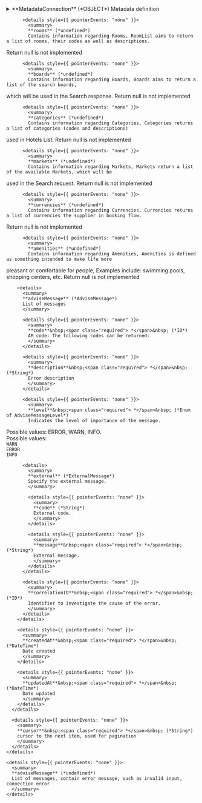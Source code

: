 
<details>
  <summary>
  **MetadataConnection** (*OBJECT*)  
  Metadata definition  
  </summary>
  
  
    <details>
      <summary>
      **edges** (*MetadataEdge*)  
      contains informations of each metadata requested  
      </summary>
  
      <details>
        <summary>
        **node** (*Metadata*)  
        contain information of each metadata requested  
        </summary>
  
        <details style={{ pointerEvents: "none" }}>
          <summary>
          **code**&nbsp;<span class="required"> *</span>&nbsp; (*ID*)  
          Metadata supplier ID  
          </summary>
        </details>

        <details>
          <summary>
          **metadataData** (*MetadataData*)  
          Metadata data  
          </summary>
  
          <details style={{ pointerEvents: "none" }}>
            <summary>
            **supplierCode**&nbsp;<span class="required"> *</span>&nbsp; (*ID*)  
            Requested supplier code  
            </summary>
          </details>

          <details>
            <summary>
            **search**&nbsp;<span class="required"> *</span>&nbsp; (*MetadataSearch*)  
            Search metadata  
            </summary>
  
            <details>
              <summary>
              **destinations**&nbsp;<span class="required"> *</span>&nbsp; (*MetadataSearchDestinations*)  
              Contains information regarding the destinations  
              </summary>
  
              <details>
                <summary>
                **maxNumberHotels**&nbsp;<span class="required"> *</span>&nbsp; (*ReviewedInt*)  
                Maximum number of hotels that can be requested.  
                </summary>
  
                <details style={{ pointerEvents: "none" }}>
                  <summary>
                  **reviewDate**&nbsp;<span class="required"> *</span>&nbsp; (*Date*)  
                  Last reviewed date  
                  </summary>
                </details>

                <details style={{ pointerEvents: "none" }}>
                  <summary>
                  **value**&nbsp;<span class="required"> *</span>&nbsp; (*Int*)  
                  
                  </summary>
                </details>
              </details>

              <details style={{ pointerEvents: "none" }}>
                <summary>
                **recommendedNumberHotels**&nbsp;<span class="required"> *</span>&nbsp; (*undefined*)  
                Recomended number of hotels.  
                </summary>
              </details>

              <details style={{ pointerEvents: "none" }}>
                <summary>
                **maxNumberCities**&nbsp;<span class="required"> *</span>&nbsp; (*undefined*)  
                Maximum number of cities that can be requested.  
                </summary>
              </details>

              <details style={{ pointerEvents: "none" }}>
                <summary>
                **recommendedNumberCities**&nbsp;<span class="required"> *</span>&nbsp; (*undefined*)  
                Recomended number of cities.  
                </summary>
              </details>

              <details style={{ pointerEvents: "none" }}>
                <summary>
                **maxNumberZones**&nbsp;<span class="required"> *</span>&nbsp; (*undefined*)  
                Maximum number of zones that can be requested.  
                </summary>
              </details>

              <details style={{ pointerEvents: "none" }}>
                <summary>
                **recommendedNumberZones**&nbsp;<span class="required"> *</span>&nbsp; (*undefined*)  
                Recomended number of zones.  
                </summary>
              </details>

              <details>
                <summary>
                **hotelSameDestinationRestriction**&nbsp;<span class="required"> *</span>&nbsp; (*ReviewedBool*)  
                Required all hotels from same destination  
                </summary>
  
                <details style={{ pointerEvents: "none" }}>
                  <summary>
                  **reviewDate**&nbsp;<span class="required"> *</span>&nbsp; (*Date*)  
                  Last reviewed date  
                  </summary>
                </details>

                <details style={{ pointerEvents: "none" }}>
                  <summary>
                  **value**&nbsp;<span class="required"> *</span>&nbsp; (*Boolean*)  
                  
                  </summary>
                </details>
              </details>
            </details>

            <details style={{ pointerEvents: "none" }}>
              <summary>
              **allowsCurrency**&nbsp;<span class="required"> *</span>&nbsp; (*undefined*)  
              If true, it is possible to request the currency.  
              </summary>
            </details>

            <details style={{ pointerEvents: "none" }}>
              <summary>
              **implementsCombination**&nbsp;<span class="required"> *</span>&nbsp; (*undefined*)  
              Informs whether the integration allows room combination or not.  
              </summary>
            </details>

            <details style={{ pointerEvents: "none" }}>
              <summary>
              **numMarketsAllowed** (*undefined*)  
              Number of markets supported by the supplier in the same request.  
              </summary>
            </details>

            <details style={{ pointerEvents: "none" }}>
              <summary>
              **release**&nbsp;<span class="required"> *</span>&nbsp; (*undefined*)  
              Minimum days required in between booking date and checking date ( days in advance ). If the value is zero then there is no limitation.  
              </summary>
            </details>

            <details style={{ pointerEvents: "none" }}>
              <summary>
              **maxRelease** (*undefined*)  
              Maximum days required in between booking date and checking date ( days in advance ).  
              </summary>
            </details>

            <details style={{ pointerEvents: "none" }}>
              <summary>
              **minimumStay**&nbsp;<span class="required"> *</span>&nbsp; (*undefined*)  
              Minimum number of days required for booking. If the value is zero then there is no limitation.  
              </summary>
            </details>

            <details style={{ pointerEvents: "none" }}>
              <summary>
              **maxStay**&nbsp;<span class="required"> *</span>&nbsp; (*undefined*)  
              Maximum number of days allowed for booking.  
              </summary>
            </details>

            <details>
              <summary>
              **roomCandidates**&nbsp;<span class="required"> *</span>&nbsp; (*MetadataRoomCandidates*)  
              Contains information about the restrictions of the rooms.  
              </summary>
  
              <details style={{ pointerEvents: "none" }}>
                <summary>
                **maxNumberRoomCandidates**&nbsp;<span class="required"> *</span>&nbsp; (*undefined*)  
                Maximum number of room candidates that can be requested in the same search request.  
                </summary>
              </details>

              <details>
                <summary>
                **paxTypeRangeInRoomCandidates** (*ReviwedPaxTypeRangeInRoomCandidates*)  
                Contains information about the age restrictions of the guests in a room.  
                </summary>
  
                <details style={{ pointerEvents: "none" }}>
                  <summary>
                  **reviewDate**&nbsp;<span class="required"> *</span>&nbsp; (*Date*)  
                  Last reviewed date  
                  </summary>
                </details>

                <details>
                  <summary>
                  **candidates**&nbsp;<span class="required"> *</span>&nbsp; (*MetadataCandidate*)  
                  Guest restrictions for each candidate type in a room.  
                  </summary>
  
                  <details style={{ pointerEvents: "none" }}>
                    <summary>
                    **min**&nbsp;<span class="required"> *</span>&nbsp; (*Int*)  
                    Minimum required number of guest of this type.
                    </summary>
                  </details>

                  <details style={{ pointerEvents: "none" }}>
                    <summary>
                    **max**&nbsp;<span class="required"> *</span>&nbsp; (*Int*)  
                    Maximum number of guest of this type allowed.
                    </summary>
                  </details>

                  <details style={{ pointerEvents: "none" }}>
                    <summary>
                    **type**&nbsp;<span class="required"> *</span>&nbsp; (*Enum of HotelPaxType*)  
                    Candidate classification type.(Adult, Child, Infant)  
                    Possible values:  
                    `ADULT`  
                  `CHILD`  
                  `INFANT`  
                    </summary>
                  </details>
                </details>
              </details>

              <details style={{ pointerEvents: "none" }}>
                <summary>
                **maxPaxInRoomCandidates**&nbsp;<span class="required"> *</span>&nbsp; (*undefined*)  
                Maximum number paxs in same room that can be requested in the same search request.  
                </summary>
              </details>

              <details style={{ pointerEvents: "none" }}>
                <summary>
                **maxPaxInAllRooms**&nbsp;<span class="required"> *</span>&nbsp; (*undefined*)  
                Total amount of paxs that can be requested in the same search request.  
                </summary>
              </details>

              <details>
                <summary>
                **requiredRoomWithSamePaxConfiguration**&nbsp;<span class="required"> *</span>&nbsp; (*RequiredRoomWithSamePaxConfiguration*)  
                Indicates whether all of the distributions must have the same configuration.  
                </summary>
  
                <details style={{ pointerEvents: "none" }}>
                  <summary>
                  **samePaxNumber**&nbsp;<span class="required"> *</span>&nbsp; (*undefined*)  
                  Indicates whether it is necessary that the number of guests be the same in all of the configurations.  
                  </summary>
                </details>

                <details style={{ pointerEvents: "none" }}>
                  <summary>
                  **samePaxAge**&nbsp;<span class="required"> *</span>&nbsp; (*undefined*)  
                  Indicates whether all of the guests in a particular distribution must be the same age.  
                  </summary>
                </details>
              </details>

              <details>
                <summary>
                **rateRules**&nbsp;<span class="required"> *</span>&nbsp; (*ReviewedRateRule*)  
                List of rate rule types supported by the supplie  
                </summary>
  
                <details style={{ pointerEvents: "none" }}>
                  <summary>
                  **reviewDate**&nbsp;<span class="required"> *</span>&nbsp; (*Date*)  
                  Informs of the date when the field was last reviewed.  
                  </summary>
                </details>

                <details style={{ pointerEvents: "none" }}>
                  <summary>
                  **value**&nbsp;<span class="required"> *</span>&nbsp; (*Enum of RateRulesType*)  
                  
                  Possible values:  
                  `NORMAL`  
                `PACKAGE`  
                `OLDER55`  
                `OLDER60`  
                `OLDER65`  
                `CANARY_RESIDENT`  
                `BALEARIC_RESIDENT`  
                `LARGE_FAMILY`  
                `HONEYMOON`  
                `PUBLIC_SERVANT`  
                `UNEMPLOYED`  
                `NON_REFUNDABLE`  
                `MOBILE`  
                `WARRANTY`  
                `ESSENTIAL_WORKER`  
                `NEGOTIATED`  
                `CUSTOM`  
                  </summary>
                </details>
              </details>

              <details>
                <summary>
                **beds**&nbsp;<span class="required"> *</span>&nbsp; (*MetadataBeds*)  
                Information about beds.  
                </summary>
  
                <details style={{ pointerEvents: "none" }}>
                  <summary>
                  **informNumberOfUnits**&nbsp;<span class="required"> *</span>&nbsp; (*undefined*)  
                  Indicates the number of units available per room.  
                  </summary>
                </details>

                <details style={{ pointerEvents: "none" }}>
                  <summary>
                  **informSharedBed**&nbsp;<span class="required"> *</span>&nbsp; (*undefined*)  
                  Informs in Search response if beds in the room are shared.  
                  </summary>
                </details>

                <details style={{ pointerEvents: "none" }}>
                  <summary>
                  **informBedType**&nbsp;<span class="required"> *</span>&nbsp; (*undefined*)  
                  Informs if the supplier returns the beds types.  
                  </summary>
                </details>

                <details style={{ pointerEvents: "none" }}>
                  <summary>
                  **informNumberOfBeds**&nbsp;<span class="required"> *</span>&nbsp; (*undefined*)  
                  Informs if the supplier returns the number of beds for each room.  
                  </summary>
                </details>
              </details>

              <details>
                <summary>
                **ageRange**&nbsp;<span class="required"> *</span>&nbsp; (*ReviewedAgeRanges*)  
                The age range used by the supplier.  
                </summary>
  
                <details style={{ pointerEvents: "none" }}>
                  <summary>
                  **reviewDate**&nbsp;<span class="required"> *</span>&nbsp; (*Date*)  
                  Last reviewed date  
                  </summary>
                </details>

                <details>
                  <summary>
                  **ages**&nbsp;<span class="required"> *</span>&nbsp; (*AgeRange*)  
                  list of  type of passenger with the age range  
                  </summary>
  
                  <details style={{ pointerEvents: "none" }}>
                    <summary>
                    **min**&nbsp;<span class="required"> *</span>&nbsp; (*Int*)  
                    min age allowed
                    </summary>
                  </details>

                  <details style={{ pointerEvents: "none" }}>
                    <summary>
                    **max**&nbsp;<span class="required"> *</span>&nbsp; (*Int*)  
                    max age allowed
                    </summary>
                  </details>

                  <details style={{ pointerEvents: "none" }}>
                    <summary>
                    **type**&nbsp;<span class="required"> *</span>&nbsp; (*undefined*)  
                    PaxType  
                    </summary>
                  </details>
                </details>
              </details>
            </details>

            <details style={{ pointerEvents: "none" }}>
              <summary>
              **informBindingPrice**&nbsp;<span class="required"> *</span>&nbsp; (*undefined*)  
              Supplier returns binding PVPs.  
              </summary>
            </details>

            <details style={{ pointerEvents: "none" }}>
              <summary>
              **informCancelPolicies**&nbsp;<span class="required"> *</span>&nbsp; (*undefined*)  
              Returns cancellation policies at search step  
              </summary>
            </details>

            <details style={{ pointerEvents: "none" }}>
              <summary>
              **informRoomCancelPolicies**&nbsp;<span class="required"> *</span>&nbsp; (*undefined*)  
              Returns cancellation policies at room level.  
              </summary>
            </details>

            <details>
              <summary>
              **timeZone**&nbsp;<span class="required"> *</span>&nbsp; (*ReviewedTimeZone*)  
              Specifies the timezone in UTC in which the cancellation policies are located.  
              </summary>
  
              <details style={{ pointerEvents: "none" }}>
                <summary>
                **reviewDate**&nbsp;<span class="required"> *</span>&nbsp; (*Date*)  
                Last reviewed date  
                </summary>
              </details>

              <details style={{ pointerEvents: "none" }}>
                <summary>
                **value**&nbsp;<span class="required"> *</span>&nbsp; (*Enum of TimeZoneType*)  
                
                Possible values:  
                `UNKNOWN`  
              `HOTEL_LOCAL_TIME`  
              `UTC_MINUS_12`  
              `UTC_MINUS_11`  
              `UTC_MINUS_10`  
              `UTC_MINUS_9`  
              `UTC_MINUS_8`  
              `UTC_MINUS_7`  
              `UTC_MINUS_6`  
              `UTC_MINUS_5`  
              `UTC_MINUS_4`  
              `UTC_MINUS_3`  
              `UTC_MINUS_2`  
              `UTC_MINUS_1`  
              `UTC_0`  
              `UTC_1`  
              `UTC_2`  
              `UTC_3`  
              `UTC_4`  
              `UTC_5`  
              `UTC_6`  
              `UTC_7`  
              `UTC_8`  
              `UTC_9`  
              `UTC_10`  
              `UTC_11`  
              `UTC_12`  
              `UTC_13`  
              `UTC_14`  
                </summary>
              </details>
            </details>

            <details style={{ pointerEvents: "none" }}>
              <summary>
              **informRemarks**&nbsp;<span class="required"> *</span>&nbsp; (*undefined*)  
              Space available for any remarks or comments aimed at the client.  
              </summary>
            </details>

            <details>
              <summary>
              **paymentTypes**&nbsp;<span class="required"> *</span>&nbsp; (*ReviewedPaymentType*)  
              List of payment types accepted by the supplier with their reviewed date  
              </summary>
  
              <details style={{ pointerEvents: "none" }}>
                <summary>
                **reviewDate**&nbsp;<span class="required"> *</span>&nbsp; (*Date*)  
                Last reviewed date  
                </summary>
              </details>

              <details style={{ pointerEvents: "none" }}>
                <summary>
                **value**&nbsp;<span class="required"> *</span>&nbsp; (*Enum of PaymentType*)  
                Indicates the types of payment suppoted  
                Possible values:  
                `MERCHANT`  
              `DIRECT`  
              `CARD_BOOKING`  
              `CARD_CHECK_IN`  
                </summary>
              </details>
            </details>

            <details>
              <summary>
              **languages**&nbsp;<span class="required"> *</span>&nbsp; (*ReviewedText*)  
              List of languages supported  
              </summary>
  
              <details style={{ pointerEvents: "none" }}>
                <summary>
                **reviewDate**&nbsp;<span class="required"> *</span>&nbsp; (*Date*)  
                
                </summary>
              </details>

              <details style={{ pointerEvents: "none" }}>
                <summary>
                **value**&nbsp;<span class="required"> *</span>&nbsp; (*String*)  
                
                </summary>
              </details>
            </details>

            <details style={{ pointerEvents: "none" }}>
              <summary>
              **informDailyPrice**&nbsp;<span class="required"> *</span>&nbsp; (*undefined*)  
              Informs if the supplier returns the daily price  
              </summary>
            </details>

            <details style={{ pointerEvents: "none" }}>
              <summary>
              **informDailyRatePlan**&nbsp;<span class="required"> *</span>&nbsp; (*undefined*)  
              Informs if the supplier returns the daily rate.  
              </summary>
            </details>

            <details style={{ pointerEvents: "none" }}>
              <summary>
              **informPromotions**&nbsp;<span class="required"> *</span>&nbsp; (*undefined*)  
              If true, the supplier returns the promotions(offers) applied.  
              </summary>
            </details>

            <details style={{ pointerEvents: "none" }}>
              <summary>
              **informNRFRateByRoom**&nbsp;<span class="required"> *</span>&nbsp; (*undefined*)  
              The supplier can inform in Search if the room is non-refundable.  
              </summary>
            </details>

            <details style={{ pointerEvents: "none" }}>
              <summary>
              **informSurcharges**&nbsp;<span class="required"> *</span>&nbsp; (*undefined*)  
              Informs if the supplier returns surcharges.  
              </summary>
            </details>

            <details style={{ pointerEvents: "none" }}>
              <summary>
              **informRoomSurcharges**&nbsp;<span class="required"> *</span>&nbsp; (*undefined*)  
              Returns surcharges at room level.  
              </summary>
            </details>

            <details style={{ pointerEvents: "none" }}>
              <summary>
              **informHotelName**&nbsp;<span class="required"> *</span>&nbsp; (*undefined*)  
              inform Hotel name at search step  
              </summary>
            </details>

            <details style={{ pointerEvents: "none" }}>
              <summary>
              **requiredNationality** (*undefined*)  
              Informs if the supplier requires nationality  
              </summary>
            </details>
          </details>

          <details>
            <summary>
            **quote**&nbsp;<span class="required"> *</span>&nbsp; (*MetadataQuote*)  
            Quote metadata  
            </summary>
  
            <details style={{ pointerEvents: "none" }}>
              <summary>
              **informBindingPrice**&nbsp;<span class="required"> *</span>&nbsp; (*undefined*)  
              Informs if the price is binding in Quote response.  
              </summary>
            </details>

            <details style={{ pointerEvents: "none" }}>
              <summary>
              **informNRFRate**&nbsp;<span class="required"> *</span>&nbsp; (*undefined*)  
              The supplier can inform in Quote if the rate is non-refundable.  
              </summary>
            </details>

            <details style={{ pointerEvents: "none" }}>
              <summary>
              **informRemarks**&nbsp;<span class="required"> *</span>&nbsp; (*undefined*)  
              Returns remarks.  
              </summary>
            </details>

            <details style={{ pointerEvents: "none" }}>
              <summary>
              **informCancelPolicies**&nbsp;<span class="required"> *</span>&nbsp; (*undefined*)  
              Informs cancellation policies.  
              </summary>
            </details>

            <details style={{ pointerEvents: "none" }}>
              <summary>
              **informCancelPoliciesDescription**&nbsp;<span class="required"> *</span>&nbsp; (*undefined*)  
              Specifies if the supplier informs the cancel policies in free text.  
              </summary>
            </details>

            <details style={{ pointerEvents: "none" }}>
              <summary>
              **timeZone**&nbsp;<span class="required"> *</span>&nbsp; (*undefined*)  
              Specifies if the supplier inform the cancel policies in free text  
              </summary>
            </details>

            <details style={{ pointerEvents: "none" }}>
              <summary>
              **informSurcharges**&nbsp;<span class="required"> *</span>&nbsp; (*undefined*)  
              Informs if the supplier returns surcharges.  
              </summary>
            </details>

            <details style={{ pointerEvents: "none" }}>
              <summary>
              **requiredNationality** (*undefined*)  
              Informs if the supplier requires nationality  
              </summary>
            </details>
          </details>

          <details>
            <summary>
            **book**&nbsp;<span class="required"> *</span>&nbsp; (*MetadataBook*)  
            Book metadata  
            </summary>
  
            <details style={{ pointerEvents: "none" }}>
              <summary>
              **allowsDeltaPrice**&nbsp;<span class="required"> *</span>&nbsp; (*undefined*)  
              Allows a margin stipulated by the client for booking with a higher price (delta).  
              </summary>
            </details>

            <details style={{ pointerEvents: "none" }}>
              <summary>
              **requiredAllPassengers**&nbsp;<span class="required"> *</span>&nbsp; (*undefined*)  
              Required data for all passengers (names and surnames).  
              </summary>
            </details>

            <details style={{ pointerEvents: "none" }}>
              <summary>
              **allowsRemarks**&nbsp;<span class="required"> *</span>&nbsp; (*undefined*)  
              Informs if the supplier allows send remarks.  
              </summary>
            </details>

            <details style={{ pointerEvents: "none" }}>
              <summary>
              **informBillingSupplier**&nbsp;<span class="required"> *</span>&nbsp; (*undefined*)  
              Informs if the supplier billing code.  
              </summary>
            </details>

            <details style={{ pointerEvents: "none" }}>
              <summary>
              **informHotelReference**&nbsp;<span class="required"> *</span>&nbsp; (*undefined*)  
              Informs if the supplier returns the hotel reference number.  
              </summary>
            </details>

            <details style={{ pointerEvents: "none" }}>
              <summary>
              **informPrice**&nbsp;<span class="required"> *</span>&nbsp; (*undefined*)  
              The supplier informs the book price.  
              </summary>
            </details>

            <details style={{ pointerEvents: "none" }}>
              <summary>
              **requiredNationality** (*undefined*)  
              Informs if the supplier requires nationality  
              </summary>
            </details>
          </details>

          <details>
            <summary>
            **booking**&nbsp;<span class="required"> *</span>&nbsp; (*MetadataBooking*)  
            Booking metadata  
            </summary>
  
            <details style={{ pointerEvents: "none" }}>
              <summary>
              **queryableBySupplierReference**&nbsp;<span class="required"> *</span>&nbsp; (*undefined*)  
              Specifies if booking can be performed using supplier reference.  
              </summary>
            </details>

            <details style={{ pointerEvents: "none" }}>
              <summary>
              **queryableByClientReference**&nbsp;<span class="required"> *</span>&nbsp; (*undefined*)  
              Specifies if booking can be performed using client reference.  
              </summary>
            </details>

            <details style={{ pointerEvents: "none" }}>
              <summary>
              **queryableByCreationDate**&nbsp;<span class="required"> *</span>&nbsp; (*undefined*)  
              Specifies if booking can be performed using creation dates.  
              </summary>
            </details>

            <details style={{ pointerEvents: "none" }}>
              <summary>
              **queryableByCheckinDate**&nbsp;<span class="required"> *</span>&nbsp; (*undefined*)  
              Specifies if booking can be performed using check in dates.  
              </summary>
            </details>

            <details style={{ pointerEvents: "none" }}>
              <summary>
              **informHotelReference** (*undefined*)  
              Specifies if the supplier informs about Hotel Confirmation Number (HCN).  
              </summary>
            </details>

            <details style={{ pointerEvents: "none" }}>
              <summary>
              **informCancelPolicies** (*undefined*)  
              Specifies if the supplier informs about the cancellation policies.  
              </summary>
            </details>

            <details style={{ pointerEvents: "none" }}>
              <summary>
              **informPriceCancel** (*undefined*)  
              Specifies if the supplier informs about the cancellation price.  
              </summary>
            </details>

            <details style={{ pointerEvents: "none" }}>
              <summary>
              **requiresCheckInDateInReferences**&nbsp;<span class="required"> *</span>&nbsp; (*undefined*)  
              Specifies if the supplier requires check-in date in reference.  
              </summary>
            </details>

            <details style={{ pointerEvents: "none" }}>
              <summary>
              **requiresCheckOutDateInReferences**&nbsp;<span class="required"> *</span>&nbsp; (*undefined*)  
              Specifies if the supplier requires check-out date in reference.  
              </summary>
            </details>

            <details style={{ pointerEvents: "none" }}>
              <summary>
              **requiresReservationDateInReferences**&nbsp;<span class="required"> *</span>&nbsp; (*undefined*)  
              Specifies if the supplier requires the reservation date in reference.  
              </summary>
            </details>

            <details style={{ pointerEvents: "none" }}>
              <summary>
              **timeZone**&nbsp;<span class="required"> *</span>&nbsp; (*undefined*)  
              Specifies the timezone in UTC in which the cancellation policies are located.  
              </summary>
            </details>
          </details>

          <details>
            <summary>
            **cancel**&nbsp;<span class="required"> *</span>&nbsp; (*MetadataCancel*)  
            Cancel metadata  
            </summary>
  
            <details style={{ pointerEvents: "none" }}>
              <summary>
              **mutableBySupplierReference**&nbsp;<span class="required"> *</span>&nbsp; (*undefined*)  
              The supplier allows cancellation with supplier reference.  
              </summary>
            </details>

            <details style={{ pointerEvents: "none" }}>
              <summary>
              **mutableByClientReference**&nbsp;<span class="required"> *</span>&nbsp; (*undefined*)  
              The supplier allows cancellation with client reference.  
              </summary>
            </details>

            <details style={{ pointerEvents: "none" }}>
              <summary>
              **informPriceCancel** (*undefined*)  
              The supplier informs the cancellation price.  
              </summary>
            </details>
          </details>

          <details>
            <summary>
            **amendBoard** (*MetadataAmendBoard*)  
            Amend Board metadata  
            </summary>
  
            <details style={{ pointerEvents: "none" }}>
              <summary>
              **allowsAmendBoard**&nbsp;<span class="required"> *</span>&nbsp; (*undefined*)  
              
              </summary>
            </details>
          </details>

          <details>
            <summary>
            **amendDates** (*MetadataAmendDates*)  
            Amend Dates metadata  
            </summary>
  
            <details style={{ pointerEvents: "none" }}>
              <summary>
              **allowsAmendCheckIn**&nbsp;<span class="required"> *</span>&nbsp; (*undefined*)  
              
              </summary>
            </details>

            <details style={{ pointerEvents: "none" }}>
              <summary>
              **allowsAmendCheckOut**&nbsp;<span class="required"> *</span>&nbsp; (*undefined*)  
              
              </summary>
            </details>
          </details>

          <details>
            <summary>
            **amendPaxes** (*MetadataAmendPaxes*)  
            Amend Paxes metadata  
            </summary>
  
            <details style={{ pointerEvents: "none" }}>
              <summary>
              **allowsDeletePaxes**&nbsp;<span class="required"> *</span>&nbsp; (*undefined*)  
              
              </summary>
            </details>

            <details style={{ pointerEvents: "none" }}>
              <summary>
              **allowsAmendAge**&nbsp;<span class="required"> *</span>&nbsp; (*undefined*)  
              
              </summary>
            </details>

            <details style={{ pointerEvents: "none" }}>
              <summary>
              **allowsAddPaxes**&nbsp;<span class="required"> *</span>&nbsp; (*undefined*)  
              
              </summary>
            </details>

            <details style={{ pointerEvents: "none" }}>
              <summary>
              **allowsAmendPersonalTitle**&nbsp;<span class="required"> *</span>&nbsp; (*undefined*)  
              
              </summary>
            </details>

            <details style={{ pointerEvents: "none" }}>
              <summary>
              **allowsAmendName**&nbsp;<span class="required"> *</span>&nbsp; (*undefined*)  
              
              </summary>
            </details>

            <details style={{ pointerEvents: "none" }}>
              <summary>
              **allowsAmendSurname**&nbsp;<span class="required"> *</span>&nbsp; (*undefined*)  
              
              </summary>
            </details>
          </details>

          <details>
            <summary>
            **amendRemarks** (*MetadataAmendRemarks*)  
            Amend Remarks metadata  
            </summary>
  
            <details style={{ pointerEvents: "none" }}>
              <summary>
              **allowsAmendRemarks**&nbsp;<span class="required"> *</span>&nbsp; (*undefined*)  
              
              </summary>
            </details>
          </details>

          <details>
            <summary>
            **amendRooms** (*MetadataAmendRooms*)  
            Amend Rooms metadata  
            </summary>
  
            <details style={{ pointerEvents: "none" }}>
              <summary>
              **implementsAmendRoom**&nbsp;<span class="required"> *</span>&nbsp; (*undefined*)  
              
              </summary>
            </details>

            <details style={{ pointerEvents: "none" }}>
              <summary>
              **requireSameGuestsInAllOccupancies** (*undefined*)  
              
              </summary>
            </details>

            <details style={{ pointerEvents: "none" }}>
              <summary>
              **requireSameRooms** (*undefined*)  
              
              </summary>
            </details>

            <details style={{ pointerEvents: "none" }}>
              <summary>
              **allowsAddRooms** (*undefined*)  
              
              </summary>
            </details>

            <details style={{ pointerEvents: "none" }}>
              <summary>
              **allowsDeleteRooms** (*undefined*)  
              
              </summary>
            </details>

            <details style={{ pointerEvents: "none" }}>
              <summary>
              **allowsAmendSurname** (*undefined*)  
              
              </summary>
            </details>
          </details>

          <details>
            <summary>
            **hotels** (*MetadataContent*)  
            Contains information regarding Hotels, Hotels returns a list of hotels all information available (code, name,
address, phone, etc.) for each hotel. Return null is not implemented  
            </summary>
  
            <details style={{ pointerEvents: "none" }}>
              <summary>
              **implemented**&nbsp;<span class="required"> *</span>&nbsp; (*undefined*)  
              
              </summary>
            </details>

            <details style={{ pointerEvents: "none" }}>
              <summary>
              **languages**&nbsp;<span class="required"> *</span>&nbsp; (*undefined*)  
              
              </summary>
            </details>
          </details>

          <details style={{ pointerEvents: "none" }}>
            <summary>
            **destinations** (*undefined*)  
            Contains information regarding Destinations, Destinations returns the supplier s destination list.
Return null is not implemented  
            </summary>
          </details>

          <details style={{ pointerEvents: "none" }}>
            <summary>
            **rooms** (*undefined*)  
            Contains information regarding Rooms, RoomList aims to return a list of rooms, their codes as well as descriptions.
Return null is not implemented  
            </summary>
          </details>

          <details style={{ pointerEvents: "none" }}>
            <summary>
            **boards** (*undefined*)  
            Contains information regarding Boards, Boards aims to return a list of the search boards,
which will be used in the Search response. Return null is not implemented  
            </summary>
          </details>

          <details style={{ pointerEvents: "none" }}>
            <summary>
            **categories** (*undefined*)  
            Contains information regarding Categories, Categories returns a list of categories (codes and descriptions)
used in Hotels List. Return null is not implemented  
            </summary>
          </details>

          <details style={{ pointerEvents: "none" }}>
            <summary>
            **markets** (*undefined*)  
            Contains information regarding Markets, Markets return a list of the available Markets, which will be
used in the Search request. Return null is not implemented  
            </summary>
          </details>

          <details style={{ pointerEvents: "none" }}>
            <summary>
            **currencies** (*undefined*)  
            Contains information regarding Currencies, Currencies returns a list of currencies the supplier in booking flow.
Return null is not implemented  
            </summary>
          </details>

          <details style={{ pointerEvents: "none" }}>
            <summary>
            **amenities** (*undefined*)  
            Contains information regarding Amenities, Amenities is defined as something intended to make life more
pleasant or comfortable for people, Examples include: swimming pools, shopping centers, etc.
Return null is not implemented  
            </summary>
          </details>
        </details>

        <details>
          <summary>
          **adviseMessage** (*AdviseMessage*)  
          List of messages  
          </summary>
  
          <details style={{ pointerEvents: "none" }}>
            <summary>
            **code**&nbsp;<span class="required"> *</span>&nbsp; (*ID*)  
            AM code: The following codes can be returned:  
            </summary>
          </details>

          <details style={{ pointerEvents: "none" }}>
            <summary>
            **description**&nbsp;<span class="required"> *</span>&nbsp; (*String*)  
            Error description  
            </summary>
          </details>

          <details style={{ pointerEvents: "none" }}>
            <summary>
            **level**&nbsp;<span class="required"> *</span>&nbsp; (*Enum of AdviseMessageLevel*)  
            Indicates the level of importance of the message.
Possible values: ERROR, WARN, INFO.  
            Possible values:  
            `WARN`  
          `ERROR`  
          `INFO`  
            </summary>
          </details>

          <details>
            <summary>
            **external** (*ExternalMessage*)  
            Specify the external message.  
            </summary>
  
            <details style={{ pointerEvents: "none" }}>
              <summary>
              **code** (*String*)  
              External code.  
              </summary>
            </details>

            <details style={{ pointerEvents: "none" }}>
              <summary>
              **message**&nbsp;<span class="required"> *</span>&nbsp; (*String*)  
              External message.  
              </summary>
            </details>
          </details>

          <details style={{ pointerEvents: "none" }}>
            <summary>
            **correlationID**&nbsp;<span class="required"> *</span>&nbsp; (*ID*)  
            Identifier to investigate the cause of the error.  
            </summary>
          </details>
        </details>

        <details style={{ pointerEvents: "none" }}>
          <summary>
          **createdAt**&nbsp;<span class="required"> *</span>&nbsp; (*DateTime*)  
          Date created  
          </summary>
        </details>

        <details style={{ pointerEvents: "none" }}>
          <summary>
          **updatedAt**&nbsp;<span class="required"> *</span>&nbsp; (*DateTime*)  
          Date updated  
          </summary>
        </details>
      </details>

      <details style={{ pointerEvents: "none" }}>
        <summary>
        **cursor**&nbsp;<span class="required"> *</span>&nbsp; (*String*)  
        cursor to the next item, used for pagination  
        </summary>
      </details>
    </details>

    <details style={{ pointerEvents: "none" }}>
      <summary>
      **adviseMessage** (*undefined*)  
      List of messages, contain error message, such as invalid input, connection error  
      </summary>
    </details>
</details>
